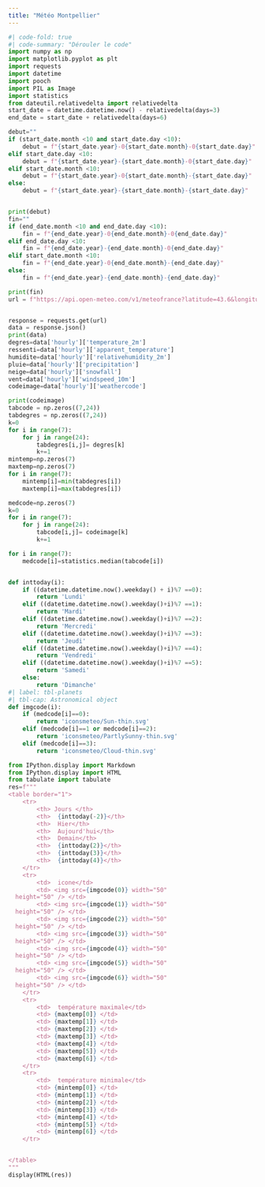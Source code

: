```yaml
---
title: "Météo Montpellier"
---
```

```python
#| code-fold: true
#| code-summary: "Dérouler le code"
import numpy as np
import matplotlib.pyplot as plt
import requests
import datetime
import pooch
import PIL as Image
import statistics
from dateutil.relativedelta import relativedelta
start_date = datetime.datetime.now() - relativedelta(days=3)
end_date = start_date + relativedelta(days=6)

debut=""
if (start_date.month <10 and start_date.day <10):
    debut = f"{start_date.year}-0{start_date.month}-0{start_date.day}"
elif start_date.day <10:
    debut = f"{start_date.year}-{start_date.month}-0{start_date.day}"
elif start_date.month <10:
    debut = f"{start_date.year}-0{start_date.month}-{start_date.day}"
else:
    debut = f"{start_date.year}-{start_date.month}-{start_date.day}"


print(debut)
fin=""
if (end_date.month <10 and end_date.day <10):
    fin = f"{end_date.year}-0{end_date.month}-0{end_date.day}"
elif end_date.day <10:
    fin = f"{end_date.year}-{end_date.month}-0{end_date.day}"
elif start_date.month <10:
    fin = f"{end_date.year}-0{end_date.month}-{end_date.day}"
else:
    fin = f"{end_date.year}-{end_date.month}-{end_date.day}"

print(fin)
url = f"https://api.open-meteo.com/v1/meteofrance?latitude=43.6&longitude=3.8833&hourly=temperature_2m,relativehumidity_2m,apparent_temperature,precipitation,rain,snowfall,weathercode,cloudcover,windspeed_10m,windspeed_20m,temperature_20m&start_date={debut}&end_date={fin}"


response = requests.get(url)
data = response.json()
print(data)
degres=data['hourly']['temperature_2m']
ressenti=data['hourly']['apparent_temperature']
humidite=data['hourly']['relativehumidity_2m']
pluie=data['hourly']['precipitation']
neige=data['hourly']['snowfall']
vent=data['hourly']['windspeed_10m']
codeimage=data['hourly']['weathercode']

print(codeimage)
tabcode = np.zeros((7,24))
tabdegres = np.zeros((7,24))
k=0
for i in range(7):
    for j in range(24):
        tabdegres[i,j]= degres[k]
        k+=1
mintemp=np.zeros(7)
maxtemp=np.zeros(7)
for i in range(7):
    mintemp[i]=min(tabdegres[i])
    maxtemp[i]=max(tabdegres[i])

medcode=np.zeros(7)
k=0
for i in range(7):
    for j in range(24):
        tabcode[i,j]= codeimage[k]
        k+=1

for i in range(7): 
    medcode[i]=statistics.median(tabcode[i])


def inttoday(i):
    if ((datetime.datetime.now().weekday() + i)%7 ==0):
        return 'Lundi'
    elif ((datetime.datetime.now().weekday()+i)%7 ==1):
        return 'Mardi'
    elif ((datetime.datetime.now().weekday()+i)%7 ==2):
        return 'Mercredi'
    elif ((datetime.datetime.now().weekday()+i)%7 ==3):
        return 'Jeudi'
    elif ((datetime.datetime.now().weekday()+i)%7 ==4):
        return 'Vendredi'
    elif ((datetime.datetime.now().weekday()+i)%7 ==5):
        return 'Samedi'
    else:
        return 'Dimanche'
#| label: tbl-planets
#| tbl-cap: Astronomical object
def imgcode(i):
    if (medcode[i]==0):
        return 'iconsmeteo/Sun-thin.svg'
    elif (medcode[i]==1 or medcode[i]==2):
        return 'iconsmeteo/PartlySunny-thin.svg'
    elif (medcode[i]==3):
        return 'iconsmeteo/Cloud-thin.svg'

from IPython.display import Markdown
from IPython.display import HTML
from tabulate import tabulate
res=f"""
<table border="1">
    <tr>  
        <th> Jours </th>
        <th>  {inttoday(-2)}</th>
        <th>  Hier</th>
        <th>  Aujourd'hui</th>
        <th>  Demain</th>
        <th>  {inttoday(2)}</th>
        <th>  {inttoday(3)}</th>
        <th>  {inttoday(4)}</th>
    </tr>
    <tr> 
        <td>  icone</td>
        <td> <img src={imgcode(0)} width="50"
  height="50" /> </td>
        <td> <img src={imgcode(1)} width="50"
  height="50" /> </td>
        <td> <img src={imgcode(2)} width="50"
  height="50" /> </td>
        <td> <img src={imgcode(3)} width="50"
  height="50" /> </td>
        <td> <img src={imgcode(4)} width="50"
  height="50" /> </td>
        <td> <img src={imgcode(5)} width="50"
  height="50" /> </td>
        <td> <img src={imgcode(6)} width="50"
  height="50" /> </td>
    </tr>
    <tr> 
        <td>  température maximale</td>
        <td> {maxtemp[0]} </td>
        <td> {maxtemp[1]} </td>
        <td> {maxtemp[2]} </td>
        <td> {maxtemp[3]} </td>
        <td> {maxtemp[4]} </td>
        <td> {maxtemp[5]} </td>
        <td> {maxtemp[6]} </td>
    </tr>
    <tr> 
        <td>  température minimale</td>
        <td> {mintemp[0]} </td>
        <td> {mintemp[1]} </td>
        <td> {mintemp[2]} </td>
        <td> {mintemp[3]} </td>
        <td> {mintemp[4]} </td>
        <td> {mintemp[5]} </td>
        <td> {mintemp[6]} </td>
    </tr>


</table>
"""
display(HTML(res))
```